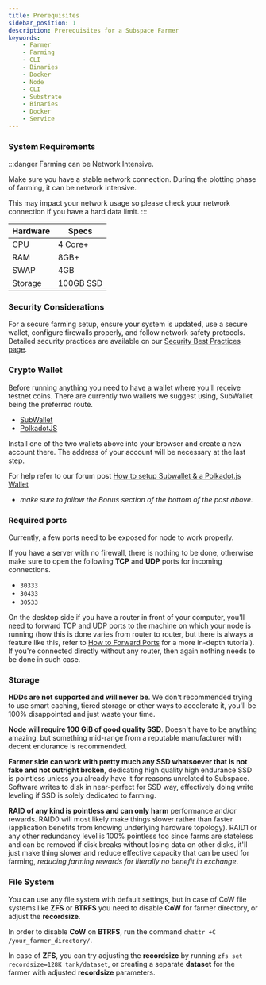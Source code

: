 ```yaml
---
title: Prerequisites
sidebar_position: 1
description: Prerequisites for a Subspace Farmer
keywords:
    - Farmer
    - Farming
    - CLI
    - Binaries
    - Docker
    - Node
    - CLI
    - Substrate
    - Binaries
    - Docker
    - Service
---
```


### System Requirements

:::danger Farming can be Network Intensive.

Make sure you have a stable network connection. During the plotting phase of farming, it can be network intensive.

This may impact your network usage so please check your network connection if you have a hard data limit.
:::

|Hardware|Specs|
|-|-|
|CPU|4 Core+|
|RAM|8GB+|
|SWAP|4GB|
|Storage|100GB SSD|


### Security Considerations

For a secure farming setup, ensure your system is updated, use a secure wallet, configure firewalls properly, and follow network safety protocols. Detailed security practices are available on our [Security Best Practices page](../../../learn/security).

### Crypto Wallet

Before running anything you need to have a wallet where you'll receive testnet coins. There are currently two wallets we suggest using, SubWallet being the preferred route.
- [SubWallet](https://subwallet.app/)
- [PolkadotJS](https://polkadot.js.org/extension/)

Install one of the two wallets above into your browser and create a new account there.
The address of your account will be necessary at the last step.

For help refer to our forum post [How to setup Subwallet & a Polkadot.js Wallet](https://forum.subspace.network/t/subspace-wallet/61)
- *make sure to follow the Bonus section of the bottom of the post above.*


### Required ports

Currently, a few ports need to be exposed for node to work properly.

If you have a server with no firewall, there is nothing to be done, otherwise make sure to open the following **TCP** and **UDP** ports for incoming connections.

- `30333`
- `30433`
- `30533`

On the desktop side if you have a router in front of your computer, you'll need to forward TCP and UDP ports to the machine on which your node is running (how this is done varies from router to router, but there is always a feature like this, refer to [How to Forward Ports](../Additional-Guides/port-forwarding) for a more in-depth tutorial).
If you're connected directly without any router, then again nothing needs to be done in such case.

### Storage

**HDDs are not supported and will never be**. We don't recommended trying to use smart caching, tiered storage or other ways to accelerate it, you'll be 100% disappointed and just waste your time.

**Node will require 100 GiB of good quality SSD**. Doesn't have to be anything amazing, but something mid-range from a
reputable manufacturer with decent endurance is recommended.

**Farmer side can work with pretty much any SSD whatsoever that is not fake and not outright broken**, dedicating high
quality high endurance SSD is pointless unless you already have it for reasons unrelated to Subspace. Software writes to
disk in near-perfect for SSD way, effectively doing write leveling if SSD is solely dedicated to farming.

**RAID of any kind is pointless and can only harm** performance and/or rewards. RAID0 will most likely make things
slower rather than faster (application benefits from knowing underlying hardware topology). RAID1 or any other
redundancy level is 100% pointless too since farms are stateless and can be removed if disk breaks without losing data
on other disks, it'll just make thing slower and reduce effective capacity that can be used for farming, *reducing
farming rewards for literally no benefit in exchange*.

### File System

You can use any file system with default settings, but in case of CoW file systems like **ZFS** or **BTRFS** you need to disable **CoW** for farmer directory, or adjust the **recordsize**.

In order to disable **CoW** on **BTRFS**, run the command `chattr +C /your_farmer_directory/`.

In case of **ZFS**, you can try adjusting the **recordsize** by running `zfs set recordsize=128K tank/dataset`, or creating a separate **dataset** for the farmer with adjusted **recordsize** parameters.
